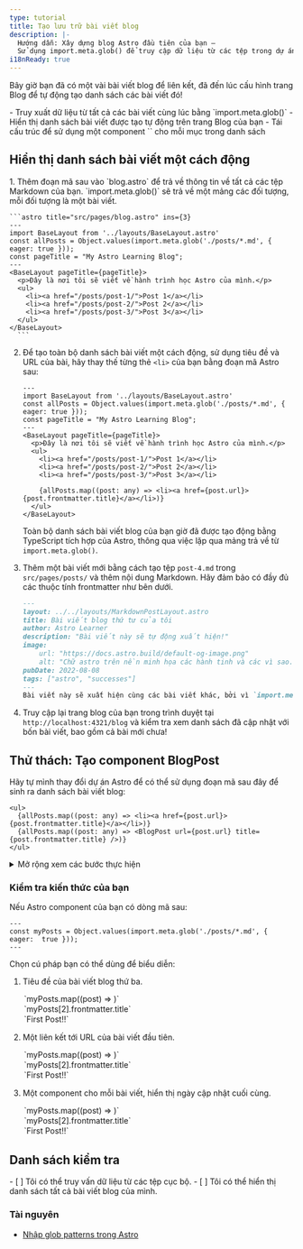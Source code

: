 ```yaml
---
type: tutorial
title: Tạo lưu trữ bài viết blog
description: |-
  Hướng dẫn: Xây dựng blog Astro đầu tiên của bạn —
  Sử dụng import.meta.glob() để truy cập dữ liệu từ các tệp trong dự án của bạn
i18nReady: true
---
```


Bây giờ bạn đã có một vài bài viết blog để liên kết, đã đến lúc cấu hình trang Blog để tự động tạo danh sách các bài viết đó!

<PreCheck>
  - Truy xuất dữ liệu từ tất cả các bài viết cùng lúc bằng `import.meta.glob()`
  - Hiển thị danh sách bài viết được tạo tự động trên trang Blog của bạn
  - Tái cấu trúc để sử dụng một component `<BlogPost />` cho mỗi mục trong danh sách
</PreCheck>

## Hiển thị danh sách bài viết một cách động

<Steps>
1. Thêm đoạn mã sau vào `blog.astro` để trả về thông tin về tất cả các tệp Markdown của bạn. `import.meta.glob()` sẽ trả về một mảng các đối tượng, mỗi đối tượng là một bài viết.

    ```astro title="src/pages/blog.astro" ins={3}
    ---
    import BaseLayout from '../layouts/BaseLayout.astro'
    const allPosts = Object.values(import.meta.glob('./posts/*.md', { eager: true }));
    const pageTitle = "My Astro Learning Blog";
    ---
    <BaseLayout pageTitle={pageTitle}>
      <p>Đây là nơi tôi sẽ viết về hành trình học Astro của mình.</p>
      <ul>
        <li><a href="/posts/post-1/">Post 1</a></li>
        <li><a href="/posts/post-2/">Post 2</a></li>
        <li><a href="/posts/post-3/">Post 3</a></li>
      </ul>
    </BaseLayout>
      ```

2. Để tạo toàn bộ danh sách bài viết một cách động, sử dụng tiêu đề và URL của bài, hãy thay thế từng thẻ `<li>` của bạn bằng đoạn mã Astro sau:

    ```astro title="src/pages/blog.astro" del={9,10,11} ins={13}
    ---
    import BaseLayout from '../layouts/BaseLayout.astro'
    const allPosts = Object.values(import.meta.glob('./posts/*.md', { eager: true }));
    const pageTitle = "My Astro Learning Blog";
    ---
    <BaseLayout pageTitle={pageTitle}>
      <p>Đây là nơi tôi sẽ viết về hành trình học Astro của mình.</p>
      <ul>
        <li><a href="/posts/post-1/">Post 1</a></li>
        <li><a href="/posts/post-2/">Post 2</a></li>
        <li><a href="/posts/post-3/">Post 3</a></li>

        {allPosts.map((post: any) => <li><a href={post.url}>{post.frontmatter.title}</a></li>)}
      </ul>
    </BaseLayout>
    ```

    Toàn bộ danh sách bài viết blog của bạn giờ đã được tạo động bằng TypeScript tích hợp của Astro, thông qua việc lặp qua mảng trả về từ `import.meta.glob()`.

3. Thêm một bài viết mới bằng cách tạo tệp `post-4.md` trong `src/pages/posts/` và thêm nội dung Markdown. Hãy đảm bảo có đầy đủ các thuộc tính frontmatter như bên dưới.

    ```markdown
    ---
    layout: ../../layouts/MarkdownPostLayout.astro
    title: Bài viết blog thứ tư của tôi
    author: Astro Learner
    description: "Bài viết này sẽ tự động xuất hiện!"
    image: 
        url: "https://docs.astro.build/default-og-image.png"
        alt: "Chữ astro trên nền minh họa các hành tinh và các vì sao."
    pubDate: 2022-08-08
    tags: ["astro", "successes"]
    ---
    Bài viết này sẽ xuất hiện cùng các bài viết khác, bởi vì `import.meta.glob()` đang trả về danh sách tất cả các bài viết của tôi để tạo danh sách.
    ```

4. Truy cập lại trang blog của bạn trong trình duyệt tại `http://localhost:4321/blog` và kiểm tra xem danh sách đã cập nhật với bốn bài viết, bao gồm cả bài mới chưa!
</Steps>

<Box icon="puzzle-piece">

## Thử thách: Tạo component BlogPost

Hãy tự mình thay đổi dự án Astro để có thể sử dụng đoạn mã sau đây để sinh ra danh sách bài viết blog:

```astro title="src/pages/blog.astro" del={2} ins={3}
<ul>
  {allPosts.map((post: any) => <li><a href={post.url}>{post.frontmatter.title}</a></li>)}
  {allPosts.map((post: any) => <BlogPost url={post.url} title={post.frontmatter.title} />)}
</ul>
```

<details>
<summary>Mở rộng xem các bước thực hiện</summary>

<Steps>
1. Tạo một component mới trong `src/components/`.

    <details>
    <summary>Xem tên tệp</summary>
    ```
    BlogPost.astro
    ```
    </details>

2. Viết dòng mã trong component của bạn để nhận `title` và `url` qua `Astro.props`.

    <details>
    <summary>Xem mã nguồn</summary>
    ```astro
    ---
    // src/components/BlogPost.astro
    const { title, url } = Astro.props;
    ---
    ```
    </details>

3. Thêm đoạn template dùng để render từng mục trong danh sách bài viết blog.

    <details>
    <summary>Xem mã nguồn</summary>
    ```astro
    <!-- src/components/BlogPost.astro -->
    <li><a href={url}>{title}</a></li>
    ```
    </details>

4. Import component mới vào trang Blog của bạn.

    <details>
    <summary>Xem mã nguồn</summary>
    ```astro title="src/pages/blog.astro" ins={3}
    ---
    import BaseLayout from '../layouts/BaseLayout.astro';
    import BlogPost from '../components/BlogPost.astro';
    const allPosts = Object.values(import.meta.glob('../pages/posts/*.md', { eager: true }));
    const pageTitle = "My Astro Learning Blog";
    ---
    ```
    </details>

5. Tự kiểm tra: xem mã hoàn chỉnh của component.

    <details>
    <summary>Xem mã nguồn</summary>
    ```astro title="src/components/BlogPost.astro"
    ---
    const { title, url } = Astro.props
    ---
    <li><a href={url}>{title}</a></li>
    ```
    ```astro title="src/pages/blog.astro" ins={3,10}
    ---
    import BaseLayout from '../layouts/BaseLayout.astro';
    import BlogPost from '../components/BlogPost.astro';
    const allPosts = Object.values(import.meta.glob('../pages/posts/*.md', { eager: true }));
    const pageTitle = "My Astro Learning Blog"
    ---
    <BaseLayout pageTitle={pageTitle}>
      <p>Đây là nơi tôi sẽ viết về hành trình học Astro của mình.</p>
      <ul>
        {allPosts.map((post: any) => <BlogPost url={post.url} title={post.frontmatter.title} />)}
      </ul>
    </BaseLayout>
    ```
    </details>
</Steps>
</details>
</Box>



<Box icon="question-mark">

### Kiểm tra kiến thức của bạn

Nếu Astro component của bạn có dòng mã sau: 

```astro
---
const myPosts = Object.values(import.meta.glob('./posts/*.md', { eager:  true }));
---
```

Chọn cú pháp bạn có thể dùng để biểu diễn:

1. Tiêu đề của bài viết blog thứ ba.  

    <MultipleChoice>
      <Option>
        `myPosts.map((post) => <LastUpdated date={post.frontmatter.pubDate} />)`
      </Option>
      <Option isCorrect>
        `myPosts[2].frontmatter.title`
      </Option>
      <Option>
        `<a href={myPosts[0].url}>First Post!!</a>`
      </Option>
    </MultipleChoice>

2. Một liên kết tới URL của bài viết đầu tiên.

    <MultipleChoice>
      <Option>
        `myPosts.map((post) => <LastUpdated date={post.frontmatter.pubDate} />)`
      </Option>
      <Option>
        `myPosts[2].frontmatter.title`
      </Option>
      <Option isCorrect>
        `<a href={myPosts[0].url}>First Post!!</a>`
      </Option>
    </MultipleChoice>

3. Một component cho mỗi bài viết, hiển thị ngày cập nhật cuối cùng.

    <MultipleChoice>
      <Option isCorrect>
        `myPosts.map((post) => <LastUpdated date={post.frontmatter.pubDate} />)`
      </Option>
      <Option>
        `myPosts[2].frontmatter.title`
      </Option>
      <Option>
        `<a href={myPosts[0].url}>First Post!!</a>`
      </Option>
    </MultipleChoice>

</Box>

## Danh sách kiểm tra

<Box icon="check-list">

<Checklist>
- [ ] Tôi có thể truy vấn dữ liệu từ các tệp cục bộ.
- [ ] Tôi có thể hiển thị danh sách tất cả bài viết blog của mình.
</Checklist>
</Box>

### Tài nguyên

- [Nhập glob patterns trong Astro](/vi/guides/imports/#importmetaglob)